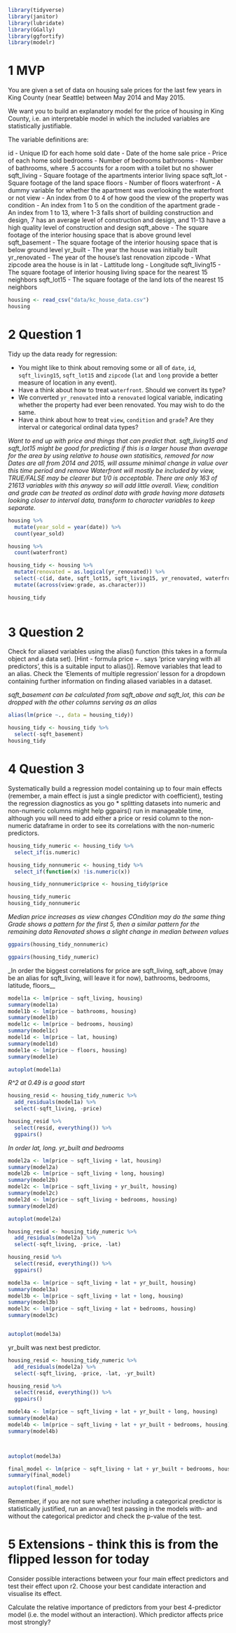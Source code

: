 
```r
library(tidyverse)
library(janitor)
library(lubridate)
library(GGally)
library(ggfortify)
library(modelr)
```




# 1 MVP
You are given a set of data on housing sale prices for the last few years in King County (near Seattle) between May 2014 and May 2015.


We want you to build an explanatory model for the price of housing in King County, i.e. an interpretable model in which the included variables are statistically justifiable.

The variable definitions are:

id - Unique ID for each home sold
date - Date of the home sale
price - Price of each home sold
bedrooms - Number of bedrooms
bathrooms - Number of bathrooms, where .5 accounts for a room with a toilet but no shower
sqft_living - Square footage of the apartments interior living space
sqft_lot - Square footage of the land space
floors - Number of floors
waterfront - A dummy variable for whether the apartment was overlooking the waterfront or not
view - An index from 0 to 4 of how good the view of the property was
condition - An index from 1 to 5 on the condition of the apartment
grade - An index from 1 to 13, where 1-3 falls short of building construction and design, 7 has an average level of construction and design, and 11-13 have a high quality level of construction and design
sqft_above - The square footage of the interior housing space that is above ground level
sqft_basement - The square footage of the interior housing space that is below ground level
yr_built - The year the house was initially built
yr_renovated - The year of the house’s last renovation
zipcode - What zipcode area the house is in
lat - Lattitude
long - Longitude
sqft_living15 - The square footage of interior housing living space for the nearest 15 neighbors
sqft_lot15 - The square footage of the land lots of the nearest 15 neighbors

```r
housing <- read_csv("data/kc_house_data.csv")
housing
```

# 2 Question 1
Tidy up the data ready for regression:

* You might like to think about removing some or all of `date`, `id`, `sqft_living15`, `sqft_lot15` and `zipcode` (`lat` and `long` provide a better measure of location in any event).
* Have a think about how to treat `waterfront`. Should we convert its type?
* We converted `yr_renovated` into a `renovated` logical variable, indicating whether the property had ever been renovated. You may wish to do the same.
* Have a think about how to treat `view`, `condition` and `grade`? Are they interval or categorical ordinal data types?

_Want to end up with price and things that can predict that._
_sqft_living15 and sqft_lot15 might be good for predicting if this is a larger house than average for the area by using relative to house own statisitics, removed for now_
_Dates are all from 2014 and 2015, will assume minimal change in value over this time period and remove_
_Waterfront will mostly be included by view, TRUE/FALSE may be clearer but 1/0 is acceptable. There are only 163 of 21613 variables with this anyway so will add little overall._
_View, condition and grade can be treated as ordinal data with grade having more datasets looking closer to interval data, transform to character variables to keep separate._

```r
housing %>% 
  mutate(year_sold = year(date)) %>% 
  count(year_sold)

housing %>% 
  count(waterfront)

housing_tidy <- housing %>% 
  mutate(renovated = as.logical(yr_renovated)) %>% 
  select(-c(id, date, sqft_lot15, sqft_living15, yr_renovated, waterfront)) %>% 
  mutate((across(view:grade, as.character)))

housing_tidy
  
```

# 3 Question 2
Check for aliased variables using the alias() function (this takes in a formula object and a data set). [Hint - formula price ~ . says ‘price varying with all predictors’, this is a suitable input to alias()]. Remove variables that lead to an alias. Check the ‘Elements of multiple regression’ lesson for a dropdown containing further information on finding aliased variables in a dataset.

_sqft_basement can be calculated from sqft_above and sqft_lot, this can be dropped with the other columns serving as an alias_

```r
alias(lm(price ~., data = housing_tidy))

housing_tidy <- housing_tidy %>% 
  select(-sqft_basement)
housing_tidy
```



# 4 Question 3
Systematically build a regression model containing up to four main effects (remember, a main effect is just a single predictor with coefficient), testing the regression diagnostics as you go * splitting datasets into numeric and non-numeric columns might help ggpairs() run in manageable time, although you will need to add either a price or resid column to the non-numeric dataframe in order to see its correlations with the non-numeric predictors.

```r
housing_tidy_numeric <- housing_tidy %>% 
  select_if(is.numeric)

housing_tidy_nonnumeric <- housing_tidy %>%
  select_if(function(x) !is.numeric(x))

housing_tidy_nonnumeric$price <- housing_tidy$price

housing_tidy_numeric
housing_tidy_nonnumeric
```
_Median price increases as view changes_
_COndition may do the same thing_
_Grade shows a pattern for the first 5, then a similar pattern for the remaining data_
_Renovated shows a slight change in median between values_
```r
ggpairs(housing_tidy_nonnumeric)
```
```r
ggpairs(housing_tidy_numeric)
```

_In order the biggest correlations for price are sqft_living, sqft_above (may be an alias for sqft_living, will leave it for now), bathrooms, bedrooms, latitude, floors__


```r
model1a <- lm(price ~ sqft_living, housing)
summary(model1a)
model1b <- lm(price ~ bathrooms, housing)
summary(model1b)
model1c <- lm(price ~ bedrooms, housing)
summary(model1c)
model1d <- lm(price ~ lat, housing)
summary(model1d)
model1e <- lm(price ~ floors, housing)
summary(model1e)

autoplot(model1a)
```
_R^2 at 0.49 is a good start_

```r

housing_resid <- housing_tidy_numeric %>% 
  add_residuals(model1a) %>% 
  select(-sqft_living, -price)

housing_resid %>% 
  select(resid, everything()) %>% 
  ggpairs()

```
_In order lat, long. yr_built and bedrooms_

```r
model2a <- lm(price ~ sqft_living + lat, housing)
summary(model2a)
model2b <- lm(price ~ sqft_living + long, housing)
summary(model2b)
model2c <- lm(price ~ sqft_living + yr_built, housing)
summary(model2c)
model2d <- lm(price ~ sqft_living + bedrooms, housing)
summary(model2d)

autoplot(model2a)
```

```r

housing_resid <- housing_tidy_numeric %>% 
  add_residuals(model2a) %>% 
  select(-sqft_living, -price, -lat)

housing_resid %>% 
  select(resid, everything()) %>% 
  ggpairs()

```


```r
model3a <- lm(price ~ sqft_living + lat + yr_built, housing)
summary(model3a)
model3b <- lm(price ~ sqft_living + lat + long, housing)
summary(model3b)
model3c <- lm(price ~ sqft_living + lat + bedrooms, housing)
summary(model3c)


autoplot(model3a)
```

yr_built was next best predictor.
```r

housing_resid <- housing_tidy_numeric %>% 
  add_residuals(model2a) %>% 
  select(-sqft_living, -price, -lat, -yr_built)

housing_resid %>% 
  select(resid, everything()) %>% 
  ggpairs()

```


```r
model4a <- lm(price ~ sqft_living + lat + yr_built + long, housing)
summary(model4a)
model4b <- lm(price ~ sqft_living + lat + yr_built + bedrooms, housing)
summary(model4b)



autoplot(model3a)
```


```r
final_model <- lm(price ~ sqft_living + lat + yr_built + bedrooms, housing)
summary(final_model)

autoplot(final_model)
```


Remember, if you are not sure whether including a categorical predictor is statistically justified, run an anova() test passing in the models with- and without the categorical predictor and check the p-value of the test.







# 5 Extensions - think this is from the flipped lesson for today
Consider possible interactions between your four main effect predictors and test their effect upon r2. Choose your best candidate interaction and visualise its effect.

Calculate the relative importance of predictors from your best 4-predictor model (i.e. the model without an interaction). Which predictor affects price most strongly?